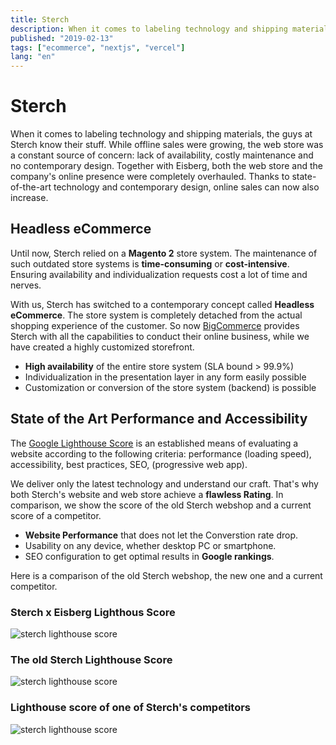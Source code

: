```yaml
---
title: Sterch
description: When it comes to labeling technology and shipping materials, the guys at Sterch know their stuff. To boost sales online as well, we have completely changed the online business.
published: "2019-02-13"
tags: ["ecommerce", "nextjs", "vercel"]
lang: "en"
---
```


<ClientHeader
  duration="4 Month"
  stack="React, Nextjs, BigCommerce"
  link="https://sterch.de"
/>

# Sterch

When it comes to labeling technology and shipping materials, the guys at Sterch know their stuff. While offline sales were growing, the web store was a constant source of concern: lack of availability, costly maintenance and no contemporary design.
Together with Eisberg, both the web store and the company's online presence were completely overhauled. Thanks to state-of-the-art technology and contemporary design, online sales can now also increase.

## Headless eCommerce

Until now, Sterch relied on a **Magento 2** store system. The maintenance of such outdated store systems is **time-consuming** or **cost-intensive**. Ensuring availability and individualization requests cost a lot of time and nerves.

With us, Sterch has switched to a contemporary concept called **Headless eCommerce**. The store system is completely detached from the actual shopping experience of the customer. So now [BigCommerce](https://www.bigcommerce.com/) provides Sterch with all the capabilities to conduct their online business, while we have created a highly customized storefront.

- **High availability** of the entire store system (SLA bound > 99.9%)
- Individualization in the presentation layer in any form easily possible
- Customization or conversion of the store system (backend) is possible

## State of the Art Performance and Accessibility

The [Google Lighthouse Score](https://youtu.be/mLjxXPHuIJo) is an established means of evaluating a website according to the following criteria: performance (loading speed), accessibility, best practices, SEO, (progressive web app).

We deliver only the latest technology and understand our craft. That's why both Sterch's website and web store achieve a **flawless Rating**. In comparison, we show the score of the old Sterch webshop and a current score of a competitor.

- **Website Performance** that does not let the Converstion rate drop.
- Usability on any device, whether desktop PC or smartphone.
- SEO configuration to get optimal results in **Google rankings**.

Here is a comparison of the old Sterch webshop, the new one and a current competitor.

### Sterch x Eisberg Lighthous Score

![sterch lighthouse score](/sterch_lighthouse_new.png)

### The old Sterch Lighthouse Score

![sterch lighthouse score](/sterch_lighthouse_old.png)

### Lighthouse score of one of Sterch's competitors

![sterch lighthouse score](/sterch_lighthouse_competitor.png)
